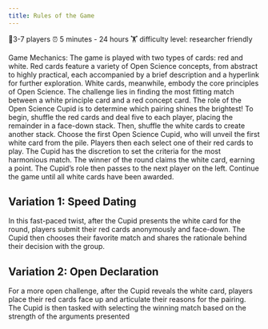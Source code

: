 ```yaml
---
title: Rules of the Game
---
```


🧍3-7 players ⏰ 5 minutes - 24 hours 🏋️ difficulty level: researcher friendly

Game Mechanics:
The game is played with two types of cards: red and white. Red cards feature a variety of Open Science concepts, from abstract to highly practical, each accompanied by a brief description and a hyperlink for further exploration. White cards, meanwhile, embody the core principles of Open Science. The challenge lies in finding the most fitting match between a white principle card and a red concept card. The role of the Open Science Cupid is to determine which pairing shines the brightest!
To begin, shuffle the red cards and deal five to each player, placing the remainder in a face-down stack. Then, shuffle the white cards to create another stack. Choose the first Open Science Cupid, who will unveil the first white card from the pile. Players then each select one of their red cards to play. The Cupid has the discretion to set the criteria for the most harmonious match. The winner of the round claims the white card, earning a point. The Cupid's role then passes to the next player on the left. Continue the game until all white cards have been awarded.

## Variation 1: Speed Dating

In this fast-paced twist, after the Cupid presents the white card for the round, players submit their red cards anonymously and face-down. The Cupid then chooses their favorite match and shares the rationale behind their decision with the group.

## Variation 2: Open Declaration

For a more open challenge, after the Cupid reveals the white card, players place their red cards face up and articulate their reasons for the pairing. The Cupid is then tasked with selecting the winning match based on the strength of the arguments presented

